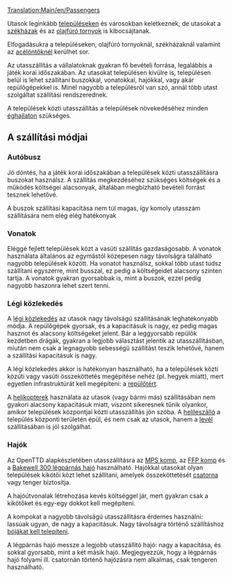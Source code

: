 [[Translation:Main/en/Passengers]]
{{hu/Rakomány|név=Utasok
|kép=Town.png
|termeli=[[Main/hu/Települések|település]], [[Main/hu/Olajfúró torony|olajfúró torony]], [[Main/hu/Székház|székház]]
|fogadja=[[Main/hu/Települések|település]], [[Main/hu/Olajfúró torony|olajfúró torony]], [[Main/hu/Acélöntő|acélöntő]], [[Main/hu/Székház|székház]]
}}

Utasok leginkább [[Main/hu/Települések|településeken]] és városokban keletkeznek, de utasokat a [[Main/hu/Székház|székházak]] és az [[Main/hu/Olajfúró torony|olajfúró tornyok]] is kibocsájtanak.

Elfogadásukra a településeken, olajfúró tornyoknál, székházaknál valamint az [[Main/hu/Acélöntő|acélöntőknél]] kerülhet sor.

Az utasszállítás a vállalatoknak gyakran fő bevételi forrása, legalábbis a játék korai időszakában. Az utasokat településen kívülre is, településen belül is lehet szállítani buszokkal, vonatokkal, hajókkal, vagy akár repülőgépekkel is. Minél nagyobb a településről van szó, annál több utast szolgáltat szállítási rendszerednek.

A települések közti utasszállítás a települések növekedéséhez minden [[Main/hu/Éghajlatok|éghajlaton]] szükséges.

==A szállítási módjai==

===Autóbusz===
Jó döntés, ha a játék korai időszakában a települések közti utasszállításra buszokat használsz. A szállítás megkezdéséhez szükséges költségek és a működés költségei alacsonyak, általában megbízható bevételi forrást tesznek lehetővé.

A buszok szállítási kapacitása nem túl magas, így komoly utasszám szállítására nem elég elég hatékonyak

===Vonatok===
Eléggé fejlett települések közt a vasúti szállítás gazdaságosabb. A vonatok használata általános az egymástól közepesen nagy távolságra található nagyobb települések között. Ha vonatot használsz, sokkal több utast tudsz szállítani egyszerre, mint busszal, ez pedig a költségeidet alacsony szinten tartja. A vonatok gyakran gyorsabbak is, mint a buszok, ezzel pedig nagyobb haszonra lehet szert tenni. 

===Légi közlekedés===
A [[Main/hu/Légi járművek|légi közlekedés]] az utasok nagy távolságú szállításának leghatékonyabb módja. A repülőgépek gyorsak, és a kapacitásuk is nagy, ez pedig magas hasznot és alacsony költségeket jelent. Bár a leggyorsabb repülők kezdetben drágák, gyakran a legjobb választást jelentik az utasszállításban, miután nem csak a legnagyobb sebességű szállítást teszik lehetővé, hanem a szállítási kapacitásuk is nagy.

A légi közlekedés akkor is hatékonyan használható, ha a települések közti közúti vagy vasúti összeköttetés megépítése nehéz (pl. hegyek miatt), mert egyetlen infrastruktúrát kell megépíteni: a [[Main/hu/Repülőterek|repülőtért]].

A [[Main/hu/Légi járművek|helikopterek]] használata az utasok (vagy bármi más) szállításában nem gyakori alacsony kapacitásuk miatt, viszont sikeresnek tűnik olyankor, amikor települések központjai közti utasszállítás jön szóba. A [[Main/en/Repülőterek/Hu#Helileszálló|helileszálló]] a település központi területén épül, és nem csak az utasok, hanem a [[Main/hu/Levél|levél]] szállításában is jól szolgálhat.

===Hajók===
Az OpenTTD alapkészletében utasszállításra az [[Main/hu/MPS komp|MPS komp]], az [[Main/hu/FFP komp|FFP komp]] és a [[Main/hu/Bakewell 300 légpárnás hajó|Bakewell 300 légpárnás hajó]] használható. Hajókkal utasokat olyan települések kikötői közt lehet szállítani, amelyek összeköttetését [[Main/hu/Víziutak létesítése|csatorna]] vagy tenger biztosítja.

A hajóútvonalak létrehozása kevés költséggel jár, mert gyakran csak a kikötőket és egy-egy dokkot kell megépíteni.

A kompokat a nagyobb távolságú utasszállításra érdemes használni: lassúak ugyan, de nagy a kapacitásuk. Nagy távolságra történő szállításhoz [[Main/hu/Bója telepítése|bójákat kell telepíteni]].

A légpárnás hajó messze a legjobb utasszállító hajó: nagy a kapacitása, és sokkal gyorsabb, mint a két másik hajó. Megjegyezzük, hogy a légpárnás hajó folyami ill. csatornán történő hajózásra nem alkalmas, csak tengeren használható.

{{hu/Navbox Rakomány}}